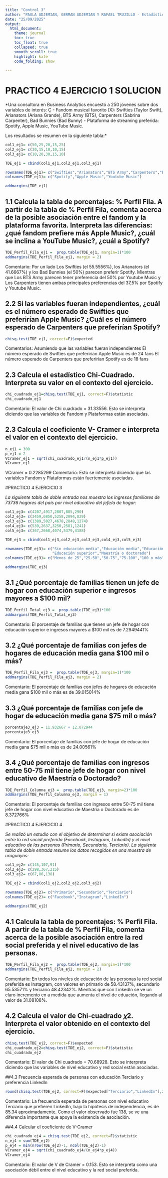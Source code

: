 ```yaml
---
title: "Control 3"
author: "PAULA ADJEMIAN, GERMAN ADJEMIAN Y RAFAEL TRUJILLO - Estadística I"
date: "25/09/2025"
output: 
  html_document:
    theme: journal
    toc: true
    toc_float: true
    collapsed: true
    smooth_scroll: true
    highlight: kate
    code_folding: show
    
---
```


# PRACTICO 4 EJERCICIO 1 SOLUCION
 
*Una consultora en Business Analytics encuestó a 250 jóvenes sobre dos variables de interés: Ç
- Fandom musical favorito (X): Swifties (Taylor Swift), Arianators (Ariana Grande), BTS Army (BTS), Carpenters (Sabrina Carpenter), Bad Bunnies (Bad Bunny) 
- Plataforma de streaming preferida: Spotify, Apple Music, YouTube Music. 

Los resultados se resumen en la siguiente tabla:*

```r
col1_ej1= c(50,25,20,15,25)
col2_ej1= c(30,15,10,10,15)
col3_ej1= c(10,20,30,15,10)

TDE_ej1 = cbind(col1_ej1,col2_ej1,col3_ej1)

rownames(TDE_ej1)= c("Swifties","Arianators","BTS Army","Carpenters","Bad Bunnies")
colnames(TDE_ej1)= c("Spotify","Apple Music","Youtube Music")

addmargins(TDE_ej1)
```


## 1.1 Calcula la tabla de porcentajes:  % Perfil Fila.  A partir de la tabla de % Perfil Fila, comenta acerca de la posible asociación entre el fandom y la plataforma favorita. Interpreta las diferencias: ¿qué fandom prefiere más Apple Music?, ¿cuál se inclina a YouTube Music?, ¿cuál a Spotify?   

```r
TDE_Perfil_Fila_ej1 =  prop.table(TDE_ej1, margin=1)*100
addmargins(TDE_Perfil_Fila_ej1, margin = 2) 
```
Comentario: Por un lado Los Swifties (el 55.5556%), los Arianators (el 41.6667%) y los Bad Bunnies (el 50%) parecen preferir Spotify. Mientras que Los BTS Army parecen tener preferencia del 50% por Youtube Music y Los Carpenters tienen ambas principales preferencias del 37,5% por Spotify y Youtube Music.


## 2.2 Si las variables fueran independientes, ¿cuál es el número esperado de Swifties que preferirían Apple Music? ¿Cuál es el número esperado de Carpenters que preferirían Spotify?

```r
chisq.test(TDE_ej1, correct=F)$expected
```

Comentarios: Asumiendo que las variables fueran independientes
El número esperado de Swifties que preferirían Apple Music es de 24 fans
El número esperado de Carpenters que preferirían Spotify es de 18 fans

## 2.3  Calcula el estadístico Chi-Cuadrado. Interpreta su valor en el contexto del ejercicio. 

```r
chi_cuadrado_ej1=chisq.test(TDE_ej1, correct=F)$statistic
chi_cuadrado_ej1
```

Comentario: El valor de Chi cuadrado = 31.33556. Esto se interpreta diciendo que las variables de Fandom y Plataformas están asociadas.

## 2.3 Calcula el coeficiente V- Cramer e interpreta el valor en el contexto del ejercicio.  

```r
n_ej1 = 300
p_ej1 = 2
VCramer_ej1 = sqrt(chi_cuadrado_ej1/(n_ej1*p_ej1))
VCramer_ej1
```
VCramer = 0.2285299
Comentario: Esto se interpreta diciendo que las variables Fandom y Plataformas están fuertemente asociadas.

#PRACTICO 4 EJERCICIO 3

*La siguiente tabla de doble entrada nos muestra los ingresos familiares de 73736 hogares del país 
por nivel educativo del jefe/a de hogar:*

```r
col1_ej3= c(4207,4917,2807,885,290)
col2_ej3= c(3459,6850,5258,2094,829)
col3_ej3= c(1389,5027,4678,2848,1274)
col4_ej3= c(539,2637,3250,2581,1241)
col5_ej3= c(367,2668,4074,5379,4188)

TDE_ej3 = cbind(col1_ej3,col2_ej3,col3_ej3,col4_ej3,col5_ej3)

rownames(TDE_ej3)= c("Sin educación media","Educación media","Educación superior inconclusa",
                     "Educación superior","Maestría o doctorado")
colnames(TDE_ej3)= c("Menos de 25","25-50","50-75","75-100","100 o más")

addmargins(TDE_ej3)
```
## 3.1 ¿Qué porcentaje de familias tienen un jefe de hogar con educación superior e ingresos mayores a $100 mil? 

```r
TDE_Perfil_Total_ej3 =  prop.table(TDE_ej3)*100
addmargins(TDE_Perfil_Total_ej3) 
```
Comentario: El porcentaje de familias que tienen un jefe de hogar con educación superior e ingresos mayores a $100 mil es de 7.2949441%

## 3.2 ¿Qué porcentaje de familias con jefes de hogares de educación media gana $100 mil o más?

```r
TDE_Perfil_Fila_ej3 =  prop.table(TDE_ej3, margin=1)*100
addmargins(TDE_Perfil_Fila_ej3, margin = 2)
```

Comentario: El porcentaje de familias con jefes de hogares de educación media gana $100 mil o más es de 39.015014%

## 3.3 ¿Qué porcentaje de familias con jefe de hogar de educación media gana $75 mil o más? 

```r
porcentaje3_ej3 = 11.932667 + 12.072944
porcentaje3_ej3
```

Comentario: El porcentaje de familias con jefe de hogar de educación media gana $75 mil o más es de 24.00561%

## 3.4 ¿Qué porcentaje de familias con ingresos entre 50-75 mil tiene jefe de hogar con nivel educativo de Maestría o Doctorado?

```r
TDE_Perfil_Columna_ej3 =  prop.table(TDE_ej3, margin=2)*100
addmargins(TDE_Perfil_Columna_ej3, margin = 1)
```

Comentario: El porcentaje de familias con ingresos entre 50-75 mil tiene jefe de hogar con nivel educativo de Maestría o Doctorado es de 8.372766%

#PRACTICO 4 EJERCICIO 4

*Se realizó un estudio con el objetivo de determinar si existe asociación entre la red social preferida (Facebook, Instagram, LinkedIn) y el nivel educativo de las personas (Primario, Secundario, Terciario). 
La siguiente tabla de doble entrada resume los datos recogidos en una muestra de uruguayos:*

```r
col1_ej2= c(145,107,91)
col2_ej2= c(298,367,215)
col3_ej2= c(67,86,138)

TDE_ej2 = cbind(col1_ej2,col2_ej2,col3_ej2)

rownames(TDE_ej2)= c("Primario","Secundario","Terciario")
colnames(TDE_ej2)= c("Facebook","Instagram","LinkedIn")

addmargins(TDE_ej2)
```

## 4.1 Calcula la tabla de porcentajes:  % Perfil Fila.  A partir de la tabla de % Perfil Fila, comenta acerca de la posible asociación entre la red social preferida y el nivel educativo de las personas. 

```r
TDE_Perfil_Fila_ej2 =  prop.table(TDE_ej2, margin=1)*100
addmargins(TDE_Perfil_Fila_ej2, margin = 2) 
```
Comentario: En todos los niveles de educación de las personas la red social preferida es Instagram, con valores en primario de 58.43137%, secundario 65.53571% y terciario 48.42342%. Mientras que con LinkedIn se ve un claro incremento en a medida que aumenta el nivel de eduación, llegando al valor de 31.08108%.

## 4.2 Calcula el valor de Chi-cuadrado 𝜒2.  Interpreta el valor obtenido en el contexto del ejercicio.

```r
chisq.test(TDE_ej2, correct=F)$expected
chi_cuadrado_ej2=chisq.test(TDE_ej2, correct=F)$statistic
chi_cuadrado_ej2
```
Comentario: El valor de Chi cuadrado = 70.68928. Esto se interpreta diciendo que las variables de nivel educativo y red social están asociadas.


##4.3 Frecuencia esperada de personas con educación Terciario y preferencia LinkedIn
```r
round(chisq.test(TDE_ej2, correct=F)$expected["Terciario","LinkedIn"],2)

```
Comentario: La frecuencia esperada de personas con nivel educativo Terciario que prefieren LinkedIn, bajo la hipótesis de independencia, es de 85.34 aproximadamente. Como el valor observado fue 138, se ve una diferencia importante que apoya la existencia de asociación.

##4.4 Calcular el coeficiente de V-Cramer
```r
chi_cuadrado_ej4 = chisq.test(TDE_ej2, correct=F)$statistic
n_ej4 = sum(TDE_ej2)
p_ej4 = min(nrow(TDE_ej2)-1, ncol(TDE_ej2)-1)
VCramer_ej4 = sqrt(chi_cuadrado_ej4/(n_ej4*p_ej4))
VCramer_ej4

```
Comentario: El valor de V de Cramer = 0.153. Esto se interpreta como una asociación débil entre el nivel educativo y la red social preferida.


